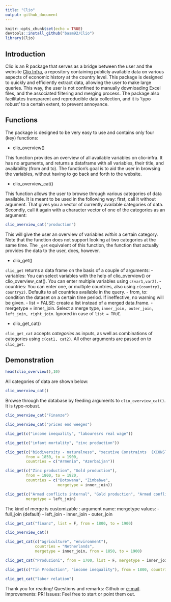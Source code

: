 ```yaml
---
title: "Clio"
output: github_document
---
```


```r
knitr::opts_chunk$set(echo = TRUE)
devtools::install_github("basm92/Clio")
library(Clio)
```

## Introduction

Clio is an R package that serves as a bridge between the user and the website [Clio Infra](www.clio-infra.eu), a repository containing publicly available data on various aspects of economic history at the country level. This package is designed to quickly and efficiently extract data, allowing the user to make large queries. This way, the user is not confined to manually downloading Excel files, and the associated filtering and merging process. The package also facilitates transparent and reproducible data collection, and it is 'typo robust' to a certain extent, to prevent annoyance. 


## Functions

The package is designed to be very easy to use and contains only four (key) functions:

- clio_overview()

This function provides an overview of all available variables on clio-infra. It has no arguments, and returns a dataframe with all variables, their title, and availability (from and to). The function's goal is to aid the user in browsing the variables, without having to go back and forth to the website. 

- clio_overview_cat()

This function allows the user to browse through various categories of data available. It is meant to be used in the following way: first, call it without argument. That gives you a vector of currently available categories of data. Secondly, call it again with a character vector of one of the categories as an argument:

```r
clio_overview_cat("production")
```

This will give the user an overview of variables *within* a certain category. Note that the function does not support looking at two categories at the same time. The `_get` equivalent of this function, the function that actually provides the data to the user, does, however. 

- clio_get()

`clio_get` returns a data frame on the basis of a couple of arguments: 
  - variables: You can select variables with the help of clio_overview() or clio_overview_cat(). You can enter multiple variables using `c(var1,var2)`. 
  - countries: You can enter one, or multiple countries, also using `c(country1, country2)`. Defaults to all countries available in the query. 
  - from, to: condition the dataset on a certain time period. If ineffective, no warning will be given. 
  - list = FALSE: create a list instead of a merged data.frame. 
  - mergetype = inner_join. Select a merge type, `inner_join, outer_join, left_join, right_join`. Ignored in case of `list = TRUE`. 

- clio_get_cat()

`clio_get_cat` accepts *categories* as inputs, as well as combinations of categories using `c(cat1, cat2)`. All other arguments are passed on to `clio_get`. 


## Demonstration

```r
head(clio_overview(),10)
```

All categories of data are shown below:

```r
clio_overview_cat()
```

Browse through the database by feeding arguments to `clio_overview_cat()`. It is typo-robust.

```r
clio_overview_cat("Finanze")

clio_overview_cat("prices end weeges")
```

```r
clio_get(c("income inequality", "labouresrs real wage"))

clio_get(c("infant mortality", "zinc production"))

clio_get(c("biodiversity - naturalness", "xecutive Constraints  (XCONST)"), 
         from = 1850, to = 1900, 
         countries = c("Armenia", "Azerbaijan"))

clio_get(c("Zinc production", "Gold production"), 
         from = 1800, to = 1920, 
         countries = c("Botswana", "Zimbabwe", 
                       mergetype = inner_join))

clio_get(c("Armed conflicts internal", "Gold production", "Armed conflicts international"), 
         mergetype = left_join)
```

The kind of merge is customizable :
  argument name: mergetype
  values: 
  - full_join (default)
  - left_join
  - inner_join
  - outer_join
  
```r
clio_get_cat("finanz", list = F, from = 1800, to = 1900)

clio_overview_cat()

clio_get_cat(c("agriculture", "environment"),
             countries = "Netherlands",
             mergetype = inner_join, from = 1850, to = 1900)

clio_get_cat("Produzioni", from = 1700, list = F, mergetype = inner_join)

clio_get(c("Tin Production", "income inequality"), from = 1800, countries = c("Netherlands", "Russia"))

clio_get_cat("labor relation")
```

Thank you for reading! Questions and remarks: Github or [e-mail](mailto:a.h.machielsen@uu.nl). Improvements: PR! Issues: Feel free to start or point them out. 

